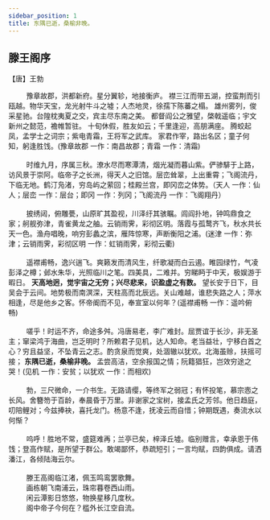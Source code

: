 ```yaml
---
sidebar_position: 1
title: 东隅已逝，桑榆非晚。
---
```


<div style={{'text-align': 'center'}}>
    <h2>滕王阁序</h2>
    <p style={{marginLeft: '100px'}}>【唐】王勃</p>
</div>
&nbsp;&nbsp;&nbsp;&nbsp;&nbsp;&nbsp;&nbsp;&nbsp;
豫章故郡，洪都新府。星分翼轸，地接衡庐。
襟三江而带五湖，控蛮荆而引瓯越。物华天宝，龙光射牛斗之墟；人杰地灵，徐孺下陈蕃之榻。
雄州雾列，俊采星驰。台隍枕夷夏之交，宾主尽东南之美。
都督阎公之雅望，棨戟遥临；宇文新州之懿范，襜帷暂驻。
十旬休假，胜友如云；千里逢迎，高朋满座。
腾蛟起凤，孟学士之词宗；紫电青霜，王将军之武库。
家君作宰，路出名区；童子何知，躬逢胜饯。(豫章故郡 一作：南昌故郡；青霜 一作：清霜)<br/><br/>
&nbsp;&nbsp;&nbsp;&nbsp;&nbsp;&nbsp;&nbsp;&nbsp;
时维九月，序属三秋。潦水尽而寒潭清，烟光凝而暮山紫。俨骖騑于上路，访风景于崇阿。临帝子之长洲，得天人之旧馆。层峦耸翠，上出重霄；飞阁流丹，下临无地。鹤汀凫渚，穷岛屿之萦回；桂殿兰宫，即冈峦之体势。（天人 一作：仙人；层峦 一作：层台；即冈 一作：列冈；飞阁流丹 一作：飞阁翔丹）<br/><br/>
&nbsp;&nbsp;&nbsp;&nbsp;&nbsp;&nbsp;&nbsp;&nbsp;
披绣闼，俯雕甍，山原旷其盈视，川泽纡其骇瞩。闾阎扑地，钟鸣鼎食之家；舸舰弥津，青雀黄龙之舳。云销雨霁，彩彻区明。落霞与孤鹜齐飞，秋水共长天一色。渔舟唱晚，响穷彭蠡之滨，雁阵惊寒，声断衡阳之浦。(迷津 一作：弥津；云销雨霁，彩彻区明 一作：虹销雨霁，彩彻云衢)<br/><br/>
&nbsp;&nbsp;&nbsp;&nbsp;&nbsp;&nbsp;&nbsp;&nbsp;
遥襟甫畅，逸兴遄飞。爽籁发而清风生，纤歌凝而白云遏。睢园绿竹，气凌彭泽之樽；邺水朱华，光照临川之笔。四美具，二难并。穷睇眄于中天，极娱游于暇日。
<strong>天高地迥，觉宇宙之无穷；兴尽悲来，识盈虚之有数。</strong>
望长安于日下，目吴会于云间。地势极而南溟深，天柱高而北辰远。关山难越，谁悲失路之人；萍水相逢，尽是他乡之客。怀帝阍而不见，奉宣室以何年？(遥襟甫畅 一作：遥吟俯畅)<br/><br/>
&nbsp;&nbsp;&nbsp;&nbsp;&nbsp;&nbsp;&nbsp;&nbsp;
嗟乎！时运不齐，命途多舛。冯唐易老，李广难封。屈贾谊于长沙，非无圣主；窜梁鸿于海曲，岂乏明时？所赖君子见机，达人知命。老当益壮，宁移白首之心？穷且益坚，不坠青云之志。酌贪泉而觉爽，处涸辙以犹欢。北海虽赊，扶摇可接；
<strong>东隅已逝，桑榆非晚。</strong>
孟尝高洁，空余报国之情；阮籍猖狂，岂效穷途之哭！(见机 一作：安贫；以犹欢 一作：而相欢)<br/><br/>
&nbsp;&nbsp;&nbsp;&nbsp;&nbsp;&nbsp;&nbsp;&nbsp;
勃，三尺微命，一介书生。无路请缨，等终军之弱冠；有怀投笔，慕宗悫之长风。舍簪笏于百龄，奉晨昏于万里。非谢家之宝树，接孟氏之芳邻。他日趋庭，叨陪鲤对；今兹捧袂，喜托龙门。杨意不逢，抚凌云而自惜；钟期既遇，奏流水以何惭？<br/><br/>
&nbsp;&nbsp;&nbsp;&nbsp;&nbsp;&nbsp;&nbsp;&nbsp;
呜呼！胜地不常，盛筵难再；兰亭已矣，梓泽丘墟。临别赠言，幸承恩于伟饯；登高作赋，是所望于群公。敢竭鄙怀，恭疏短引；一言均赋，四韵俱成。请洒潘江，各倾陆海云尔。<br/><br/>
&nbsp;&nbsp;&nbsp;&nbsp;&nbsp;&nbsp;&nbsp;&nbsp;
滕王高阁临江渚，佩玉鸣鸾罢歌舞。<br/>
&nbsp;&nbsp;&nbsp;&nbsp;&nbsp;&nbsp;&nbsp;&nbsp;
画栋朝飞南浦云，珠帘暮卷西山雨。<br/>
&nbsp;&nbsp;&nbsp;&nbsp;&nbsp;&nbsp;&nbsp;&nbsp;
闲云潭影日悠悠，物换星移几度秋。<br/>
&nbsp;&nbsp;&nbsp;&nbsp;&nbsp;&nbsp;&nbsp;&nbsp;
阁中帝子今何在？槛外长江空自流。